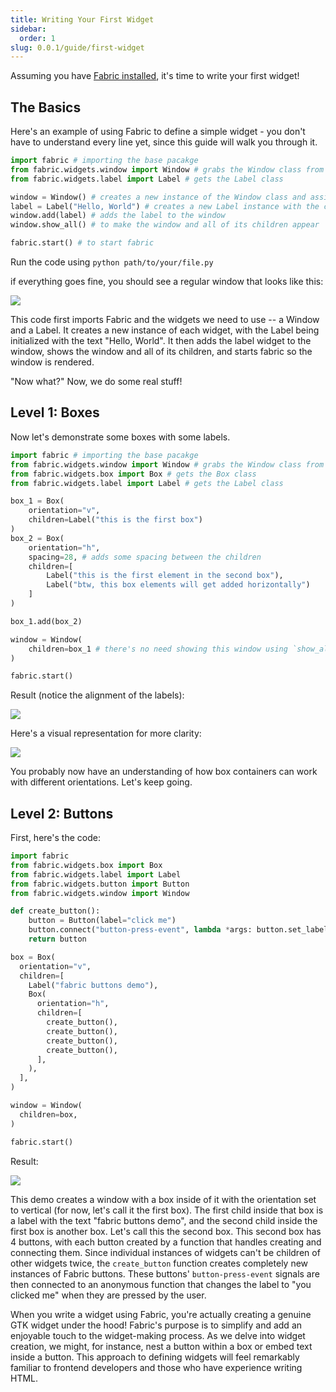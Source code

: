 ```yaml
---
title: Writing Your First Widget
sidebar:
  order: 1
slug: 0.0.1/guide/first-widget
---
```



Assuming you have [Fabric installed](../introduction/installation-guide.mdx), it's time to write your first widget!

## The Basics

Here's an example of using Fabric to define a simple widget - you don't have to understand every line yet, since this guide will walk you through it.

```python
import fabric # importing the base pacakge
from fabric.widgets.window import Window # grabs the Window class from Fabric
from fabric.widgets.label import Label # gets the Label class

window = Window() # creates a new instance of the Window class and assign it to the `window` variable
label = Label("Hello, World") # creates a new Label instance with the content being "Hello, World" and assigns it to `label`
window.add(label) # adds the label to the window
window.show_all() # to make the window and all of its children appear

fabric.start() # to start fabric
```

Run the code using `python path/to/your/file.py`

if everything goes fine, you should see a regular window that looks like this:

![](/assets/0.0.1/first-widget-label.png)

This code first imports Fabric and the widgets we need to use -- a Window and a Label. It creates a new instance of each widget, with the Label being initialized with the text "Hello, World". It then adds the label widget to the window, shows the window and all of its children, and starts fabric so the window is rendered.

"Now what?" Now, we do some real stuff!

## Level 1: Boxes

Now let's demonstrate some boxes with some labels.

```python
import fabric # importing the base pacakge
from fabric.widgets.window import Window # grabs the Window class from Fabric
from fabric.widgets.box import Box # gets the Box class
from fabric.widgets.label import Label # gets the Label class

box_1 = Box(
    orientation="v",
    children=Label("this is the first box")
)
box_2 = Box(
    orientation="h",
    spacing=28, # adds some spacing between the children
    children=[
        Label("this is the first element in the second box"),
        Label("btw, this box elements will get added horizontally")
    ]
)

box_1.add(box_2)

window = Window(
    children=box_1 # there's no need showing this window using `show_all()`; it'll show them itself because the children are already passed
)

fabric.start()
```

Result (notice the alignment of the labels):

![](/assets/0.0.1/first-widget-box.png)

Here's a visual representation for more clarity:

![](/assets/0.0.1/first-widget-box-help.png)

You probably now have an understanding of how box containers can work with different orientations. Let's keep going.

## Level 2: Buttons

First, here's the code:

```python
import fabric
from fabric.widgets.box import Box
from fabric.widgets.label import Label
from fabric.widgets.button import Button
from fabric.widgets.window import Window

def create_button():
    button = Button(label="click me")
    button.connect("button-press-event", lambda *args: button.set_label("you clicked me"))
    return button

box = Box(
  orientation="v",
  children=[
    Label("fabric buttons demo"),
    Box(
      orientation="h",
      children=[
        create_button(),
        create_button(),
        create_button(),
        create_button(),
      ],
    ),
  ],
)

window = Window(
  children=box,
)

fabric.start()
```

Result:

![](/assets/0.0.1/first-widget-button.png)

This demo creates a window with a box inside of it with the orientation set to vertical (for now, let's call it the first box). The first child inside that box is a label with the text "fabric buttons demo", and the second child inside the first box is another box. Let's call this the second box. This second box has 4 buttons, with each button created by a function that handles creating and connecting them. Since individual instances of widgets can't be children of other widgets twice, the `create_button` function creates completely new instances of Fabric buttons. These buttons' `button-press-event` signals are then connected to an anonymous function that changes the label to "you clicked me" when they are pressed by the user.

<Aside>
  When you write a widget using Fabric, you're actually creating a genuine GTK widget under the hood! Fabric's purpose is to simplify and add an enjoyable touch to the widget-making process. As we delve into widget creation, we might, for instance, nest a button within a box or embed text inside a button. This approach to defining widgets will feel remarkably familiar to frontend developers and those who have experience writing HTML.
</Aside>
